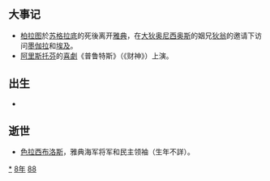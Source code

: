 {{yearTOC|-388|[[周安王|周安王]]十四年 [[魯穆公|魯穆公]]二十八年 [[齊康公|齊康公]]十七年 [[晉孝公|晉孝公]]元年 [[趙武侯|趙武侯]]十二年 [[魏武侯|魏武侯]]八年 [[韓烈侯|韓烈侯]]十二年 [[秦惠公|秦惠公]]十二年 [[楚悼王|楚悼王]]十四年 [[宋休公|宋休公]]八年 [[衛慎公|衛慎公]]二十七年 [[鄭康公|鄭康公]]八年 [[燕後簡公|燕後簡公]]二十七年 [[越王翳|越王翳]]二十三年}}

== 大事记 ==
* [[柏拉图|柏拉图]]於[[苏格拉底|苏格拉底]]的死後离开[[雅典|雅典]]，在[[大狄奥尼西奥斯|大狄奥尼西奥斯]]的姻兄[[叙拉古的狄翁|狄翁]]的邀请下访问[[墨伽拉|墨伽拉]]和[[埃及|埃及]]。
* [[阿里斯托芬|阿里斯托芬]]的[[喜劇|喜劇]]《普鲁特斯》（《财神》）上演。

== 出生 ==
*

== 逝世 ==
{{Wikisource year mention}}
* [[色拉西布洛斯|色拉西布洛斯]]，雅典海军将军和民主领袖（生年不詳）。

[[Category:前388年|*]]
[[Category:前380年代|8年]]
[[Category:前4世纪各年|88]]